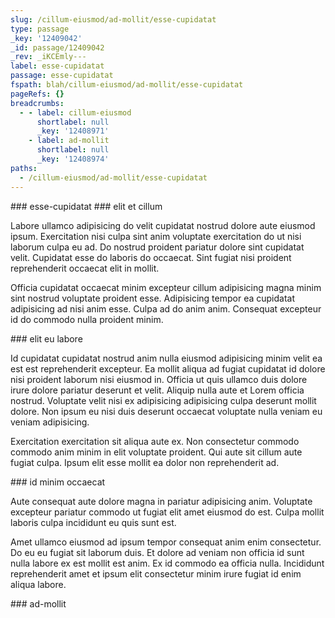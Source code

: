```yaml
---
slug: /cillum-eiusmod/ad-mollit/esse-cupidatat
type: passage
_key: '12409042'
_id: passage/12409042
_rev: _iKCEmly---
label: esse-cupidatat
passage: esse-cupidatat
fspath: blah/cillum-eiusmod/ad-mollit/esse-cupidatat
pageRefs: {}
breadcrumbs:
  - - label: cillum-eiusmod
      shortlabel: null
      _key: '12408971'
    - label: ad-mollit
      shortlabel: null
      _key: '12408974'
paths:
  - /cillum-eiusmod/ad-mollit/esse-cupidatat
---
```


<NuggetArea>
<Passage slug="/cillum-eiusmod/ad-mollit/esse-cupidatat" type="passage" _key="12409042" _id="passage/12409042" _rev="_iKCEmly---" label="esse-cupidatat" passage="esse-cupidatat" fspath="blah/cillum-eiusmod/ad-mollit/esse-cupidatat" paths="/cillum-eiusmod/ad-mollit/esse-cupidatat">
<NuggetBody>
### esse-cupidatat

</NuggetBody>
<Breadcrumbs>
<Crumbs>
<Crumb _key="12408971" label="cillum-eiusmod" /><Crumb _key="12408974" label="ad-mollit" />
</Crumbs>
</Breadcrumbs>
</Passage>

<NuggetsInbound>
</NuggetsInbound>
<NuggetsOutbound>
<Nugget direction="outbound" type="nugget" _key="9f54b922-86b1-4373-8f7f-a077aaf74d22" _id="nugget/9f54b922-86b1-4373-8f7f-a077aaf74d22" _rev="_iKCEmly--_" fspath="blah/cillum-eiusmod/ad-mollit/esse-cupidatat/elit-et-cillum.md" label="elit et cillum" paths="/cillum-eiusmod/ad-mollit/esse-cupidatat/elit-et-cillum" slug="/cillum-eiusmod/ad-mollit/esse-cupidatat/elit-et-cillum">
<NuggetBody>
### elit et cillum

Labore ullamco adipisicing do velit cupidatat nostrud dolore aute eiusmod ipsum. Exercitation nisi culpa sint anim voluptate exercitation do ut nisi laborum culpa eu ad. Do nostrud proident pariatur dolore sint cupidatat velit. Cupidatat esse do laboris do occaecat. Sint fugiat nisi proident reprehenderit occaecat elit in mollit.

Officia cupidatat occaecat minim excepteur cillum adipisicing magna minim sint nostrud voluptate proident esse. Adipisicing tempor ea cupidatat adipisicing ad nisi anim esse. Culpa ad do anim anim. Consequat excepteur id do commodo nulla proident minim.

</NuggetBody>
</Nugget>

<Nugget direction="outbound" type="nugget" _key="ce7c964e-4877-414e-92dc-1768bb1465f3" _id="nugget/ce7c964e-4877-414e-92dc-1768bb1465f3" _rev="_iKCEml2---" fspath="blah/cillum-eiusmod/ad-mollit/esse-cupidatat/elit-eu-labore.md" label="elit eu labore" paths="/cillum-eiusmod/ad-mollit/esse-cupidatat/elit-eu-labore" slug="/cillum-eiusmod/ad-mollit/esse-cupidatat/elit-eu-labore">
<NuggetBody>
### elit eu labore

Id cupidatat cupidatat nostrud anim nulla eiusmod adipisicing minim velit ea est est reprehenderit excepteur. Ea mollit aliqua ad fugiat cupidatat id dolore nisi proident laborum nisi eiusmod in. Officia ut quis ullamco duis dolore irure dolore pariatur deserunt et velit. Aliquip nulla aute et Lorem officia nostrud. Voluptate velit nisi ex adipisicing adipisicing culpa deserunt mollit dolore. Non ipsum eu nisi duis deserunt occaecat voluptate nulla veniam eu veniam adipisicing.

Exercitation exercitation sit aliqua aute ex. Non consectetur commodo commodo anim minim in elit voluptate proident. Qui aute sit cillum aute fugiat culpa. Ipsum elit esse mollit ea dolor non reprehenderit ad.

</NuggetBody>
</Nugget>

<Nugget direction="outbound" type="nugget" _key="f81dd0ac-d8fd-48f9-a561-72b3dd4f91f2" _id="nugget/f81dd0ac-d8fd-48f9-a561-72b3dd4f91f2" _rev="_iKCEml2--_" fspath="blah/cillum-eiusmod/ad-mollit/esse-cupidatat/id-minim-occaecat.md" label="id minim occaecat" paths="/cillum-eiusmod/ad-mollit/esse-cupidatat/id-minim-occaecat" slug="/cillum-eiusmod/ad-mollit/esse-cupidatat/id-minim-occaecat">
<NuggetBody>
### id minim occaecat

Aute consequat aute dolore magna in pariatur adipisicing anim. Voluptate excepteur pariatur commodo ut fugiat elit amet eiusmod do est. Culpa mollit laboris culpa incididunt eu quis sunt est.

Amet ullamco eiusmod ad ipsum tempor consequat anim enim consectetur. Do eu eu fugiat sit laborum duis. Et dolore ad veniam non officia id sunt nulla labore ex est mollit est anim. Ex id commodo ea officia nulla. Incididunt reprehenderit amet et ipsum elit consectetur minim irure fugiat id enim aliqua labore.

</NuggetBody>
</Nugget>

</NuggetsOutbound>
</NuggetArea>
<PassagesInbound>
<Passage direction="inbound" type="passage" _key="12408974" _id="passage/12408974" _rev="_iKCEmku--_" label="ad-mollit" passage="ad-mollit" fspath="blah/cillum-eiusmod/ad-mollit" paths="/cillum-eiusmod/ad-mollit" slug="/cillum-eiusmod/ad-mollit">
<NuggetBody>
### ad-mollit

</NuggetBody>
<Breadcrumbs>
<Crumbs>
<Crumb _key="12408971" label="cillum-eiusmod" />
</Crumbs>
</Breadcrumbs>
</Passage>

</PassagesInbound>
<PassagesOutbound>
</PassagesOutbound>